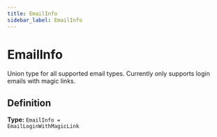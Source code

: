 ```yaml
---
title: EmailInfo
sidebar_label: EmailInfo
---
```


# EmailInfo

Union type for all supported email types.
Currently only supports login emails with magic links.

## Definition

**Type:** <code>EmailInfo = EmailLoginWithMagicLink</code>

